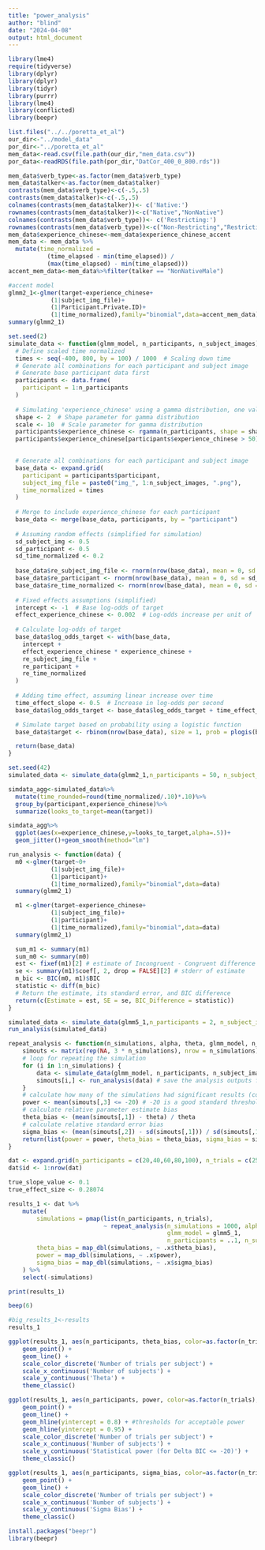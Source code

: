 ```yaml
---
title: "power_analysis"
author: "blind"
date: "2024-04-08"
output: html_document
---
```


```r
library(lme4) 
require(tidyverse)
library(dplyr)
library(dplyr)
library(tidyr)
library(purrr)
library(lme4)
library(conflicted)
library(beepr)
```
```r
list.files("../../poretta_et_al")
our_dir<-"../model_data"
por_dir<-"../poretta_et_al"
mem_data<-read.csv(file.path(our_dir,"mem_data.csv"))
por_data<-readRDS(file.path(por_dir,"DatCor_400_0_800.rds"))
```

```r
mem_data$verb_type<-as.factor(mem_data$verb_type)
mem_data$talker<-as.factor(mem_data$talker)
contrasts(mem_data$verb_type)<-c(-.5,.5)
contrasts(mem_data$talker)<-c(-.5,.5)
colnames(contrasts(mem_data$talker))<- c('Native:')
rownames(contrasts(mem_data$talker))<-c("Native","NonNative")
colnames(contrasts(mem_data$verb_type))<- c('Restricting:')
rownames(contrasts(mem_data$verb_type))<-c("Non-Restricting","Restricting")
mem_data$experience_chinese<-mem_data$experience_chinese_accent
mem_data <- mem_data %>%
  mutate(time_normalized = 
           (time_elapsed - min(time_elapsed)) / 
           (max(time_elapsed) - min(time_elapsed)))
accent_mem_data<-mem_data%>%filter(talker == "NonNativeMale")
```

```r
#accent model
glmm2_1<-glmer(target~experience_chinese+
            (1|subject_img_file)+
            (1|Participant.Private.ID)+
            (1|time_normalized),family="binomial",data=accent_mem_data)
summary(glmm2_1)
```

```r
set.seed(2)
simulate_data <- function(glmm_model, n_participants, n_subject_images) {
  # Define scaled time normalized
  times <- seq(-400, 800, by = 100) / 1000  # Scaling down time
  # Generate all combinations for each participant and subject image
  # Generate base participant data first
  participants <- data.frame(
    participant = 1:n_participants
  )
  
  # Simulating 'experience_chinese' using a gamma distribution, one value per participant
  shape <- 2  # Shape parameter for gamma distribution
  scale <- 10  # Scale parameter for gamma distribution
  participants$experience_chinese <- rgamma(n_participants, shape = shape, scale = scale) + rnorm(n_participants, mean = 0, sd = 2)
  participants$experience_chinese[participants$experience_chinese > 50] <- 50  # Capping at 50
  

  # Generate all combinations for each participant and subject image
  base_data <- expand.grid(
    participant = participants$participant,
    subject_img_file = paste0("img_", 1:n_subject_images, ".png"),
    time_normalized = times
  )
  
  # Merge to include experience_chinese for each participant
  base_data <- merge(base_data, participants, by = "participant")
  
  # Assuming random effects (simplified for simulation)
  sd_subject_img <- 0.5
  sd_participant <- 0.5
  sd_time_normalized <- 0.2
  
  base_data$re_subject_img_file <- rnorm(nrow(base_data), mean = 0, sd = sd_subject_img)
  base_data$re_participant <- rnorm(nrow(base_data), mean = 0, sd = sd_participant)
  base_data$re_time_normalized <- rnorm(nrow(base_data), mean = 0, sd = sd_time_normalized)
  
  # Fixed effects assumptions (simplified)
  intercept <- -1  # Base log-odds of target
  effect_experience_chinese <- 0.002  # Log-odds increase per unit of 'experience_chinese'
  
  # Calculate log-odds of target
  base_data$log_odds_target <- with(base_data, 
    intercept +
    effect_experience_chinese * experience_chinese +
    re_subject_img_file +
    re_participant +
    re_time_normalized
  )
  
  # Adding time effect, assuming linear increase over time
  time_effect_slope <- 0.5  # Increase in log-odds per second
  base_data$log_odds_target <- base_data$log_odds_target + time_effect_slope * base_data$time_normalized

  # Simulate target based on probability using a logistic function
  base_data$target <- rbinom(nrow(base_data), size = 1, prob = plogis(base_data$log_odds_target))

  return(base_data)
}

set.seed(42)
simulated_data <- simulate_data(glmm2_1,n_participants = 50, n_subject_images = 25)

simdata_agg<-simulated_data%>%
  mutate(time_rounded=round(time_normalized/.10)*.10)%>%
  group_by(participant,experience_chinese)%>%
  summarize(looks_to_target=mean(target))

simdata_agg%>%
  ggplot(aes(x=experience_chinese,y=looks_to_target,alpha=.5))+
  geom_jitter()+geom_smooth(method="lm")
```
```r
run_analysis <- function(data) {
  m0 <-glmer(target~0+
            (1|subject_img_file)+
            (1|participant)+
            (1|time_normalized),family="binomial",data=data)
  summary(glmm2_1)

  m1 <-glmer(target~experience_chinese+
            (1|subject_img_file)+
            (1|participant)+
            (1|time_normalized),family="binomial",data=data)
  summary(glmm2_1)

  sum_m1 <- summary(m1)
  sum_m0 <- summary(m0)
  est <- fixef(m1)[2] # estimate of Incongruent - Congruent difference in RT 
  se <- summary(m1)$coef[, 2, drop = FALSE][2] # stderr of estimate
  m_bic <- BIC(m0, m1)$BIC
  statistic <- diff(m_bic)
  # Return the estimate, its standard error, and BIC difference
  return(c(Estimate = est, SE = se, BIC_Difference = statistic))
}
```

```r
simulated_data <- simulate_data(glmm5_1,n_participants = 2, n_subject_images = 2)
run_analysis(simulated_data)
```
```r
repeat_analysis <- function(n_simulations, alpha, theta, glmm_model, n_participants, n_subject_images) {
    simouts <- matrix(rep(NA, 3 * n_simulations), nrow = n_simulations) # empty vector to store outputs 
    # loop for repeating the simulation
    for (i in 1:n_simulations) {
        data <- simulate_data(glmm_model, n_participants, n_subject_images)
        simouts[i,] <- run_analysis(data) # save the analysis outputs for this sim.
    }
    # calculate how many of the simulations had significant results (coverage)
    power <- mean(simouts[,3] <= -20) # -20 is a good standard threshold for strong evidence, see Raftery & Kass 1995
    # calculate relative parameter estimate bias
    theta_bias <- (mean(simouts[,1]) - theta) / theta
    # calculate relative standard error bias 
    sigma_bias <- (mean(simouts[,2]) - sd(simouts[,1])) / sd(simouts[,1])
    return(list(power = power, theta_bias = theta_bias, sigma_bias = sigma_bias))
}
```

```r
dat <- expand.grid(n_participants = c(20,40,60,80,100), n_trials = c(25))
dat$id <- 1:nrow(dat)

true_slope_value <- 0.1  
true_effect_size <- 0.28074 

results_1 <- dat %>%
    mutate(
        simulations = pmap(list(n_participants, n_trials),
                           ~ repeat_analysis(n_simulations = 1000, alpha = 0.05, theta = true_effect_size,
                                             glmm_model = glmm5_1,
                                             n_participants = ..1, n_subject_images = ..2)),
        theta_bias = map_dbl(simulations, ~ .x$theta_bias),
        power = map_dbl(simulations, ~ .x$power),
        sigma_bias = map_dbl(simulations, ~ .x$sigma_bias)
    ) %>%
    select(-simulations)

print(results_1)

beep(6)
```

```r
#big_results_1<-results
results_1

ggplot(results_1, aes(n_participants, theta_bias, color=as.factor(n_trials), group=n_trials)) +
    geom_point() +
    geom_line() +
    scale_color_discrete('Number of trials per subject') +
    scale_x_continuous('Number of subjects') +
    scale_y_continuous('Theta') +
    theme_classic()

ggplot(results_1, aes(n_participants, power, color=as.factor(n_trials), group=n_trials)) +
    geom_point() +
    geom_line() +
    geom_hline(yintercept = 0.8) + #thresholds for acceptable power
    geom_hline(yintercept = 0.95) +
    scale_color_discrete('Number of trials per subject') +
    scale_x_continuous('Number of subjects') +
    scale_y_continuous('Statistical power (for Delta BIC <= -20)') +
    theme_classic()

ggplot(results_1, aes(n_participants, sigma_bias, color=as.factor(n_trials), group=n_trials)) +
    geom_point() +
    geom_line() +
    scale_color_discrete('Number of trials per subject') +
    scale_x_continuous('Number of subjects') +
    scale_y_continuous('Sigma Bias') +
    theme_classic()
```

```r

install.packages("beepr")
library(beepr)
```

